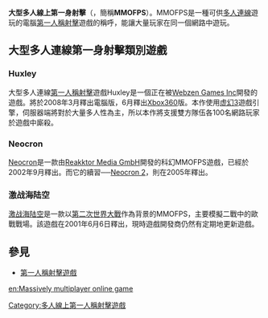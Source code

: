 {{unreferenced|time=2019-02-11T07:02:41+00:00}}
{{NoteTA
| G1=Games
| 1=zh-cn:激战海陆空; zh-tw:二战Online;
}}
'''大型多人線上第一身射擊'''（{{lang-en|'''Massively multiplayer online first-person shooter'''}}，簡稱'''MMOFPS'''）。MMOFPS是一種可供[[大型多人在线游戏|多人連線]]遊玩的電腦[[第一人稱射擊|第一人稱射擊]]遊戲的稱呼，能讓大量玩家在同一個網路中遊玩。

==大型多人連線第一身射擊類別遊戲==

===Huxley===
大型多人連線[[第一人稱射擊|第一人稱射擊]]遊戲Huxley是一個正在被[[Webzen_Games_Inc|Webzen Games Inc]]開發的遊戲。將於2008年3月釋出電腦版，6月釋出[[Xbox360|Xbox360]]版。本作使用[[虚幻3引擎|虚幻3]]遊戲引擎，伺服器端將對於大量多人性為主，所以本作將支援雙方隊伍各100名網路玩家於遊戲中廝殺。

===Neocron===
[[Neocron|Neocron]]是一款由[[Reakktor_Media_GmbH|Reakktor Media GmbH]]開發的科幻MMOFPS遊戲，已經於2002年9月釋出。而它的續習──[[Neocron_2|Neocron 2]]，則在2005年釋出。 

===激战海陆空===
[[激战海陆空|激战海陆空]]是一款以[[第二次世界大戰|第二次世界大戰]]作為背景的MMOFPS，主要模擬二戰中的歐戰戰場。該遊戲在2001年6月6日釋出，現時遊戲開發商仍然有定期地更新遊戲。

==參見==
*[[第一人稱射擊遊戲|第一人稱射擊遊戲]]

[[en:Massively_multiplayer_online_game|en:Massively multiplayer online game]]
{{電子遊戲類型}}

[[Category:多人線上第一人稱射擊遊戲|Category:多人線上第一人稱射擊遊戲]]